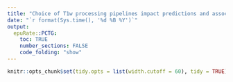 ```yaml
---
title: "Choice of T1w processing pipelines impact predictions and associations"
date: "`r format(Sys.time(), '%d %B %Y')`"
output:
  epuRate::PCTG:
    toc: TRUE
    number_sections: FALSE
    code_folding: "show"
---
```


```r

knitr::opts_chunk$set(tidy.opts = list(width.cutoff = 60), tidy = TRUE)

```

